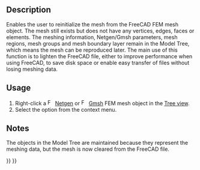 <languages/>
<translate>

<!--T:4-->
{{Docnav
|[[FEM_Examples|FEM Examples]]
|[[FEM_MeshDisplayInfo|Display Mesh Info]]
|[[FEM_Workbench|FEM]]
|IconL=FEM_Examples.svg
|IconR=FEM_MeshDisplayInfo.svg
|IconC=Workbench_FEM.svg
}}

<!--T:1-->
{{GuiCommand
|Name=FEM MeshClear
|MenuLocation=Context menu on mesh object → Clear FEM Mesh
|Workbenches=[[FEM_Workbench|FEM]]
|SeeAlso=[[FEM_tutorial|FEM tutorial]]
}}

==Description== <!--T:7-->

<!--T:10-->
Enables the user to reinitialize the mesh from the FreeCAD FEM mesh object. The mesh still exists but does not have any vertices, edges, faces or elements. The meshing information, Netgen/Gmsh parameters, mesh regions, mesh groups and mesh boundary layer remain in the Model Tree, which means the mesh can be reproduced later. The main use of this function is to lighten the FreeCAD file, either to improve performance when using FreeCAD, to save disk space or enable easy transfer of files without losing meshing data.

==Usage== <!--T:8-->

<!--T:11-->
# Right-click a [[Image:FEM_MeshNetgenFromShape.svg|16px]] [[FEM_MeshNetgenFromShape|Netgen]] or [[Image:FEM_MeshGmshFromShape.svg|16px]] [[FEM_MeshGmshFromShape|Gmsh]] FEM mesh object in the [[Tree_view|Tree view]].
# Select the {{MenuCommand|[[Image:FEM_MeshClear.svg|16px]] Clear FEM Mesh}} option from the context menu.

==Notes== <!--T:9-->

<!--T:2-->
The objects in the Model Tree are maintained because they represent the meshing data, but the mesh is now cleared from the FreeCAD file.


<!--T:3-->
{{Docnav
|[[FEM_Examples|FEM Examples]]
|[[FEM_MeshDisplayInfo|Display Mesh Info]]
|[[FEM_Workbench|FEM]]
|IconL=FEM_Examples.svg
|IconR=FEM_MeshDisplayInfo.svg
|IconC=Workbench_FEM.svg
}}

</translate>
{{FEM Tools navi{{#translation:}}}}
{{Userdocnavi{{#translation:}}}}
